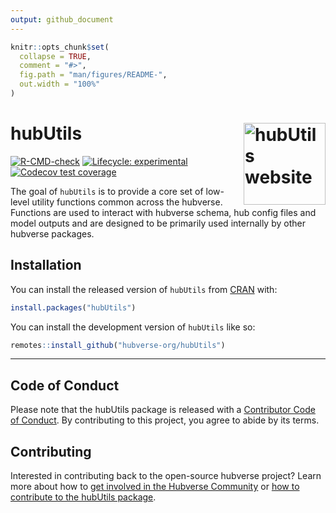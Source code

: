 ```yaml
---
output: github_document
---
```


<!-- README.md is generated from README.Rmd. Please edit that file -->

```r
knitr::opts_chunk$set(
  collapse = TRUE,
  comment = "#>",
  fig.path = "man/figures/README-",
  out.width = "100%"
)
```

# hubUtils <a href="https://hubverse-org.github.io/hubUtils/"><img src="man/figures/logo.png" align="right" height="131" alt="hubUtils website" /></a>

<!-- badges: start -->
[![R-CMD-check](https://github.com/hubverse-org/hubUtils/actions/workflows/R-CMD-check.yaml/badge.svg)](https://github.com/hubverse-org/hubUtils/actions/workflows/R-CMD-check.yaml)
[![Lifecycle: experimental](https://img.shields.io/badge/lifecycle-experimental-orange.svg)](https://lifecycle.r-lib.org/articles/stages.html#experimental)
[![Codecov test coverage](https://codecov.io/gh/hubverse-org/hubUtils/branch/main/graph/badge.svg)](https://app.codecov.io/gh/hubverse-org/hubUtils?branch=main)
<!-- badges: end -->

The goal of `hubUtils` is to provide a core set of low-level utility functions common across the hubverse. Functions are used to interact with hubverse schema, hub config files and model outputs and are designed to be primarily used internally by other hubverse packages. 

## Installation

You can install the released version of `hubUtils` from [CRAN](https://CRAN.R-project.org) with:

``` r
install.packages("hubUtils")
```

You can install the development version of `hubUtils` like so:

``` r
remotes::install_github("hubverse-org/hubUtils")
```

***

## Code of Conduct

Please note that the hubUtils package is released with a [Contributor Code of Conduct](https://hubverse-org.github.io/hubUtils/CODE_OF_CONDUCT.html). By contributing to this project, you agree to abide by its terms.

## Contributing

Interested in contributing back to the open-source hubverse project?
Learn more about how to [get involved in the Hubverse Community](https://hubverse.io/en/latest/overview/contribute.html) or [how to contribute to the hubUtils package](https://hubverse-org.github.io/hubUtils/CONTRIBUTING.html).
